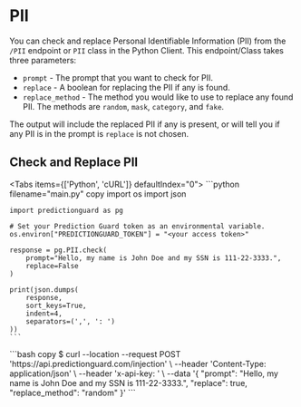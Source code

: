 # PII

You can check and replace Personal Identifiable Information (PII) from the `/PII` endpoint or `PII` class in the Python Client. This endpoint/Class takes three parameters:

- `prompt` - The prompt that you want to check for PII.
- `replace` - A boolean for replacing the PII if any is found.
- `replace_method` - The method you would like to use to replace any found PII. The methods are `random`, `mask`, `category`, and `fake`.

The output will include the replaced PII if any is present, or will tell you if any PII is in the prompt is `replace` is not chosen.

## Check and Replace PII


<Tabs items={['Python', 'cURL']}  defaultIndex="0">
  <Tab>
    ```python filename="main.py" copy
    import os
    import json

    import predictionguard as pg

    # Set your Prediction Guard token as an environmental variable.
    os.environ["PREDICTIONGUARD_TOKEN"] = "<your access token>"

    response = pg.PII.check(
        prompt="Hello, my name is John Doe and my SSN is 111-22-3333.",
        replace=False
    )

    print(json.dumps(
        response,
        sort_keys=True,
        indent=4,
        separators=(',', ': ')
    ))
    ```
  </Tab>
  <Tab>
    ```bash copy
    $ curl --location --request POST 'https://api.predictionguard.com/injection' \
    --header 'Content-Type: application/json' \
    --header 'x-api-key: <your access token>' \
    --data '{
        "prompt": "Hello, my name is John Doe and my SSN is 111-22-3333.",
        "replace": true,
        "replace_method": "random"
    }'
    ```
  </Tab>
</Tabs>